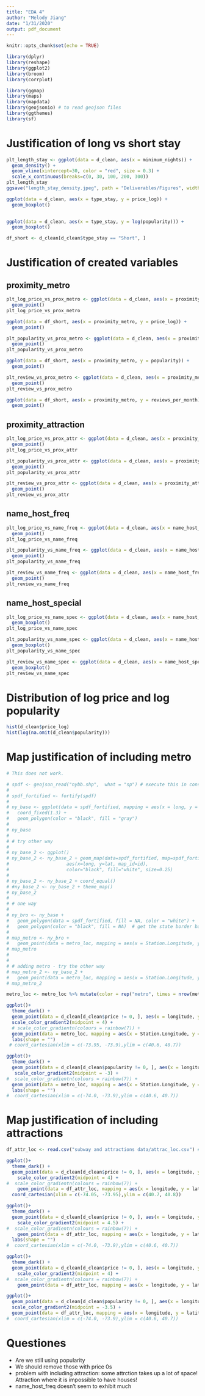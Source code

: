 ```yaml
---
title: "EDA 4"
author: "Melody Jiang"
date: "1/31/2020"
output: pdf_document
---
```


```r
knitr::opts_chunk$set(echo = TRUE)
```

```r
library(dplyr)
library(reshape)
library(ggplot2)
library(broom)
library(corrplot)

library(ggmap)
library(maps)
library(mapdata)
library(geojsonio) # to read geojson files
library(ggthemes)
library(sf)
```

# Justification of long vs short stay

```r
plt_length_stay <- ggplot(data = d_clean, aes(x = minimum_nights)) + 
  geom_density() +
  geom_vline(xintercept=30, color = "red", size = 0.3) +
  scale_x_continuous(breaks=c(0, 30, 100, 200, 300))
plt_length_stay
ggsave("length_stay_density.jpeg", path = "Deliverables/Figures", width = 5, height = 3.5)
```

```r
ggplot(data = d_clean, aes(x = type_stay, y = price_log)) +
  geom_boxplot()
  
```

```r
ggplot(data = d_clean, aes(x = type_stay, y = log(popularity))) +
  geom_boxplot()
```

```r
df_short <- d_clean[d_clean$type_stay == "Short", ]
```

# Justification of created variables

## proximity_metro

```r
plt_log_price_vs_prox_metro <- ggplot(data = d_clean, aes(x = proximity_metro, y = price_log)) +
  geom_point()
plt_log_price_vs_prox_metro
``` 

```r
ggplot(data = df_short, aes(x = proximity_metro, y = price_log)) +
  geom_point()
```

```r
plt_popularity_vs_prox_metro <- ggplot(data = d_clean, aes(x = proximity_metro, y = popularity)) +
  geom_point()
plt_popularity_vs_prox_metro
``` 

```r
ggplot(data = df_short, aes(x = proximity_metro, y = popularity)) +
  geom_point()
```

```r
plt_review_vs_prox_metro <- ggplot(data = d_clean, aes(x = proximity_metro, y = reviews_per_month)) +
  geom_point()
plt_review_vs_prox_metro
```

```r
ggplot(data = df_short, aes(x = proximity_metro, y = reviews_per_month)) +
  geom_point()
```

## proximity_attraction
 
```r
plt_log_price_vs_prox_attr <- ggplot(data = d_clean, aes(x = proximity_attraction, y = price_log)) +
  geom_point()
plt_log_price_vs_prox_attr
```

```r
plt_popularity_vs_prox_attr <- ggplot(data = d_clean, aes(x = proximity_attraction, y = popularity)) +
  geom_point()
plt_popularity_vs_prox_attr
``` 

```r
plt_review_vs_prox_attr <- ggplot(data = d_clean, aes(x = proximity_attraction, y = reviews_per_month)) +
  geom_point()
plt_review_vs_prox_attr
``` 

## name_host_freq

```r
plt_log_price_vs_name_freq <- ggplot(data = d_clean, aes(x = name_host_freq, y = price_log)) +
  geom_point()
plt_log_price_vs_name_freq
```

```r
plt_popularity_vs_name_freq <- ggplot(data = d_clean, aes(x = name_host_freq, y = popularity)) +
  geom_point()
plt_popularity_vs_name_freq
``` 

```r
plt_review_vs_name_freq <- ggplot(data = d_clean, aes(x = name_host_freq, y = reviews_per_month)) +
  geom_point()
plt_review_vs_name_freq
``` 

## name_host_special

```r
plt_log_price_vs_name_spec <- ggplot(data = d_clean, aes(x = name_host_special, y = price_log, fill = name_host_special)) +
  geom_boxplot()
plt_log_price_vs_name_spec
```

```r
plt_popularity_vs_name_spec <- ggplot(data = d_clean, aes(x = name_host_special, y = price_log, fill = name_host_special)) +
  geom_boxplot()
plt_popularity_vs_name_spec
```

```r
plt_review_vs_name_spec <- ggplot(data = d_clean, aes(x = name_host_special, y = reviews_per_month, fill = name_host_special)) +
  geom_boxplot()
plt_review_vs_name_spec
```

# Distribution of log price and log popularity

```r
hist(d_clean$price_log)
hist(log(na.omit(d_clean$popularity)))
```

# Map justification of including metro

```r
# This does not work.

# spdf <- geojson_read("nybb.shp",  what = "sp") # execute this in console
# 
# spdf_fortified <- fortify(spdf)
# 
# ny_base <- ggplot(data = spdf_fortified, mapping = aes(x = long, y = lat, group = group)) + 
#   coord_fixed(1.3) + 
#   geom_polygon(color = "black", fill = "gray")
# 
# ny_base
# 
# # try other way
# 
# ny_base_2 <- ggplot()
# ny_base_2 <- ny_base_2 + geom_map(data=spdf_fortified, map=spdf_fortified,
#                     aes(x=long, y=lat, map_id=id),
#                     color="black", fill="white", size=0.25)
# 
# ny_base_2 <- ny_base_2 + coord_equal() 
# #ny_base_2 <- ny_base_2 + theme_map()
# ny_base_2
# 
# # one way
# 
# ny_bro <- ny_base + 
#   geom_polygon(data = spdf_fortified, fill = NA, color = "white") +
#   geom_polygon(color = "black", fill = NA)  # get the state border back on top
# 
# map_metro <- ny_bro +
#   geom_point(data = metro_loc, mapping = aes(x = Station.Longitude, y = Station.Latitude))
# map_metro
# 
# 
# # adding metro - try the other way
# map_metro_2 <- ny_base_2 +
#   geom_point(data = metro_loc, mapping = aes(x = Station.Longitude, y = Station.Latitude))
# map_metro_2

``` 


```r

metro_loc <- metro_loc %>% mutate(color = rep("metro", times = nrow(metro_loc)))

ggplot()+
  theme_dark() +
  geom_point(data = d_clean[d_clean$price != 0, ], aes(x = longitude, y = latitude, color = price_log), size = 0.7)+
  scale_color_gradient2(midpoint = 4) +
  # scale_color_gradientn(colours = rainbow(7)) +
  geom_point(data = metro_loc, mapping = aes(x = Station.Longitude, y = Station.Latitude, shape = factor(color)), size = 0.7, color = "orange") +
  labs(shape = "")
 # coord_cartesian(xlim = c(-73.95, -73.9),ylim = c(40.6, 40.7))
```

```r
ggplot()+
  theme_dark() +
  geom_point(data = d_clean[d_clean$popularity != 0, ], aes(x = longitude, y = latitude, color = log(popularity)), size = 0.7)+
   scale_color_gradient2(midpoint = -3) +
#  scale_color_gradientn(colours = rainbow(7)) +
  geom_point(data = metro_loc, mapping = aes(x = Station.Longitude, y = Station.Latitude, shape = factor(color)), size = 0.7, color = "orange") +
  labs(shape = "")
#  coord_cartesian(xlim = c(-74.0, -73.9),ylim = c(40.6, 40.7))
```

# Map justification of including attractions

```r
df_attr_loc <- read.csv("subway and attractions data/attrac_loc.csv") # run in console
```

```r
ggplot()+
  theme_dark() +
  geom_point(data = d_clean[d_clean$price != 0, ], aes(x = longitude, y = latitude, color = price_log))+
    scale_color_gradient2(midpoint = 4) +
#  scale_color_gradientn(colours = rainbow(7)) +
    geom_point(data = df_attr_loc, mapping = aes(x = longitude, y = latitude), color = "orange") +
  coord_cartesian(xlim = c(-74.05, -73.95),ylim = c(40.7, 40.8))
```

```r
ggplot()+
  theme_dark() +
  geom_point(data = d_clean[d_clean$price != 0, ], aes(x = longitude, y = latitude, color = price_log), size = 0.8)+
    scale_color_gradient2(midpoint = 4.5) +
#  scale_color_gradientn(colours = rainbow(7)) +
    geom_point(data = df_attr_loc, mapping = aes(x = longitude, y = latitude, shape = factor(color)), color = "orange") +
  labs(shape = "")
#  coord_cartesian(xlim = c(-74.0, -73.9),ylim = c(40.6, 40.7))
```

```r
ggplot()+
  theme_dark() +
  geom_point(data = d_clean[d_clean$price != 0, ], aes(x = longitude, y = latitude, color = price_log), size = 0.7)+
    scale_color_gradient2(midpoint = 4) +
#  scale_color_gradientn(colours = rainbow(7)) +
    geom_point(data = df_attr_loc, mapping = aes(x = longitude, y = latitude), color = "orange")
```

```r



ggplot()+
  geom_point(data = d_clean[d_clean$popularity != 0, ], aes(x = longitude, y = latitude, color = log(popularity)), size = 0.5)+
  scale_color_gradient2(midpoint = -3.5) +
  geom_point(data = df_attr_loc, mapping = aes(x = longitude, y = latitude), size = 0.5)  
#  coord_cartesian(xlim = c(-74.0, -73.9),ylim = c(40.6, 40.7))
```

# Questiones

* Are we still using popularity
* We should remove those with price 0s
* problem with including attraction: some attrction takes up a lot of space! Attraction where it is impossible to have houses!
* name_host_freq doesn't seem to exhibit much
























